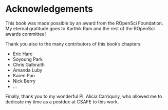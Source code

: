 # Acknowledgements

This book was made possible by an award from the ROpenSci Foundation. My eternal gratitude goes to Karthik Ram and the rest of the ROpenSci awards committee! 

Thank you also to the many contributors of this book's chapters: 

- Eric Hare 
- Soyoung Park
- Chris Galbraith
- Amanda Luby
- Karen Pan
- Nick Berry
- ...

Finally, thank you to my wonderful PI, Alicia Carriquiry, who allowed me to dedicate my time as a postdoc at CSAFE to this work. 
